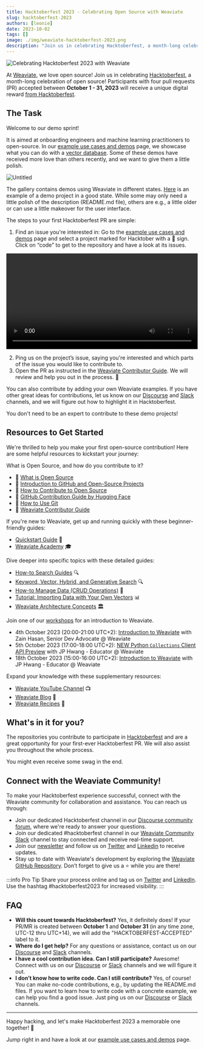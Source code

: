 ```yaml
---
title: Hacktoberfest 2023 - Celebrating Open Source with Weaviate
slug: hacktoberfest-2023
authors: [leonie]
date: 2023-10-02
tags: []
image: ./img/weaviate-hacktoberfest-2023.png
description: "Join us in celebrating Hacktoberfest, a month-long celebration of open source!"
---
```


![Celebrating Hacktoberfest 2023 with Weaviate](./img/weaviate-hacktoberfest-2023.png)

At [Weaviate](https://weaviate.io/), we love open source! Join us in celebrating [Hacktoberfest](https://hacktoberfest.com/), a month-long celebration of open source!
Participants with four pull requests (PR) accepted between **October 1 - 31, 2023** will receive a unique digital reward [from Hacktoberfest](https://hacktoberfest.com/participation/).


## The Task

Welcome to our demo sprint!

It is aimed at onboarding engineers and machine learning practitioners to open-source. In our [example use cases and demos](https://weaviate.io/developers/weaviate/more-resources/example-use-cases) page, we showcase what you can do with a [vector database](https://weaviate.io/blog/what-is-a-vector-database). Some of these demos have received more love than others recently, and we want to give them a little polish.

![Untitled](./img/weaviate-demos.png)

The gallery contains demos using Weaviate in different states. [Here](https://github.com/databyjp/distyll) is an example of a demo project in a good state. While some may only need a little polish of the description (README.md file), others are e.g., a little older or can use a little makeover for the user interface.

The steps to your first Hacktoberfest PR are simple:

1. Find an issue you're interested in: Go to the [example use cases and demos](https://weaviate.io/developers/weaviate/more-resources/example-use-cases) page and select a project marked for Hacktober with a 🎃 sign. Click on “code” to get to the repository and have a look at its issues.

<video width="100%" autoplay loop controls>
  <source src={hacktober_demo} type="video/mp4" />
Your browser does not support the video tag.
</video>


2. Ping us on the project’s issue, saying you're interested and which parts of the issue you would like to contribute to.
3. Open the PR as instructed in the [Weaviate Contributor Guide](https://weaviate.io/developers/contributor-guide). We will review and help you out in the process. 💚

You can also contribute by adding your own Weaviate examples. If you have other great ideas for contributions, let us know on our [Discourse](https://forum.weaviate.io/) and [Slack](https://weaviate.slack.com/) channels, and we will figure out how to highlight it in Hacktoberfest.

You don't need to be an expert to contribute to these demo projects!


## Resources to Get Started

We're thrilled to help you make your first open-source contribution! Here are some helpful resources to kickstart your journey:

What is Open Source, and how do you contribute to it?

- 🎯 [What is Open Source](https://www.digitalocean.com/community/tutorials/what-is-open-source)
- 🎯 [Introduction to GitHub and Open-Source Projects](https://www.digitalocean.com/community/tutorial_series/an-introduction-to-open-source)
- 🎯 [How to Contribute to Open Source](https://opensource.guide/how-to-contribute/)
- 🎯 [GitHub Contribution Guide by Hugging Face](https://www.notion.so/Contribution-Guide-19411c29298644df8e9656af45a7686d?pvs=21)
- 🎯 [How to Use Git](https://www.digitalocean.com/community/cheatsheets/how-to-use-git-a-reference-guide)
- 🎯 [Weaviate Contributor Guide](https://weaviate.io/developers/contributor-guide)

If you're new to Weaviate, get up and running quickly with these beginner-friendly guides:

- [Quickstart Guide](https://weaviate.io/developers/weaviate/quickstart) 🚀
- [Weaviate Academy](https://weaviate.io/developers/academy) 🎓

Dive deeper into specific topics with these detailed guides:

- [How-to Search Guides](https://weaviate.io/developers/weaviate/search) 🔍
- [Keyword, Vector, Hybrid, and Generative Search](https://github.com/weaviate-tutorials/generative-search/blob/main/GenerativeSearchDemo.ipynb) 🔍
- [How-to Manage Data (CRUD Operations)](https://weaviate.io/developers/weaviate/manage-data) 💾
- [Tutorial: Importing Data with Your Own Vectors](https://weaviate.io/developers/weaviate/tutorials/wikipedia) 📊
- [Weaviate Architecture Concepts](https://weaviate.io/developers/weaviate/concepts#weaviate-architecture) 🏛️

Join one of our [workshops](https://weaviate.io/learn/workshops) for an introduction to Weaviate.

- 4th October 2023 (20:00-21:00 UTC+2): [Introduction to Weaviate](https://form.jotform.com/232574048361254) with Zain Hasan, Senior Dev Advocate @ Weaviate
- 5th October 2023 (17:00-18:00 UTC+2): [NEW Python `Collections` Client API Preview](https://form.jotform.com/232683153137859) with JP Hwang - Educator @ Weaviate
- 18th October 2023 (15:00-16:00 UTC+2): [Introduction to Weaviate](https://form.jotform.com/232602295283859) with JP Hwang - Educator @ Weaviate

Expand your knowledge with these supplementary resources:

- [Weaviate YouTube Channel](https://www.youtube.com/@Weaviate) 📺
- [Weaviate Blog](https://weaviate.io/blog) 📰
- [Weaviate Recipes](https://github.com/weaviate/recipes) 🍳


## What's in it for you?

The repositories you contribute to participate in [Hacktoberfest](https://hacktoberfest.com/) and are a great opportunity for your first-ever Hacktoberfest PR. We will also assist you throughout the whole process.

You might even receive some swag in the end.


## Connect with the Weaviate Community!

To make your Hacktoberfest experience successful, connect with the Weaviate community for collaboration and assistance. You can reach us through:

- Join our dedicated Hacktoberfest channel in our [Discourse community forum](https://forum.weaviate.io/), where we're ready to answer your questions.
- Join our dedicated #hacktoberfest channel in our [Weaviate Community Slack](https://weaviate.slack.com/) channel to stay connected and receive real-time support.
- Join our [newsletter](https://newsletter.weaviate.io/) and follow us on [Twitter](https://twitter.com/weaviate_io) and [Linkedin](https://www.linkedin.com/company/weaviate-io/mycompany/verification/) to receive updates.
- Stay up to date with Weaviate's development by exploring the [Weaviate GitHub Repository](https://github.com/weaviate/weaviate). Don’t forget to give us a ⭐️ while you are there!

:::info Pro Tip
Share your process online and tag us on [Twitter](https://twitter.com/weaviate_io) and [LinkedIn](https://nl.linkedin.com/company/weaviate-io). Use the hashtag #hacktoberfest2023 for increased visibility.
:::


## FAQ

- **Will this count towards Hacktoberfest?** Yes, it definitely does! If your PR/MR is created between **October 1** and **October 31** (in any time zone, UTC-12 thru UTC+14), we will add the "HACKTOBERFEST-ACCEPTED" label to it.
- **Where do I get help?** For any questions or assistance, contact us on our [Discourse](https://forum.weaviate.io/) and [Slack](https://weaviate.slack.com/) channels.
- **I have a cool contribution idea. Can I still participate?** Awesome! Connect with us on our [Discourse](https://forum.weaviate.io/) or [Slack](https://weaviate.slack.com/) channels and we will figure it out.
- **I don’t know how to write code. Can I still contribute?** Yes, of course! You can make no-code contributions, e.g., by updating the README.md files. If you want to learn how to write code with a concrete example, we can help you find a good issue. Just ping us on our [Discourse](https://forum.weaviate.io/) or [Slack](https://weaviate.slack.com/) channels.

---

Happy hacking, and let's make Hacktoberfest 2023 a memorable one together! 🚀

Jump right in and have a look at our [example use cases and demos](https://weaviate.io/developers/weaviate/more-resources/example-use-cases) page.


<WhatsNext />